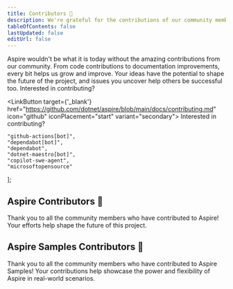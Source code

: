 ```yaml
---
title: Contributors 🤝
description: We're grateful for the contributions of our community members who help make Aspire better every day.
tableOfContents: false
lastUpdated: false
editUrl: false
---
```



Aspire wouldn't be what it is today without the amazing contributions from our community. From code contributions to documentation improvements, every bit helps us grow and improve. Your ideas have the potential to shape the future of the project, and issues you uncover help others be successful too. Interested in contributing?

<LinkButton target={'_blank'} href="https://github.com/dotnet/aspire/blob/main/docs/contributing.md" icon="github" iconPlacement="start" variant="secondary">
  Interested in contributing?
</LinkButton>

    "github-actions[bot]",
    "dependabot[bot]",
    "dependabot",
    "dotnet-maestro[bot]",
    "copilot-swe-agent",
    "microsoftopensource"
];


## Aspire Contributors 🙏

Thank you to all the community members who have contributed to Aspire! Your efforts help shape the future of this project.

<ContributorList githubRepo="dotnet/aspire" ignore={ignore} />
<GitHubRepoStats stats={stats} repoName="dotnet/aspire" />

## Aspire Samples Contributors 💜

Thank you to all the community members who have contributed to Aspire Samples! Your contributions help showcase the power and flexibility of Aspire in real-world scenarios.

<ContributorList githubRepo="dotnet/aspire-samples" ignore={ignore} />
<GitHubRepoStats stats={stats} repoName="dotnet/aspire-samples" />